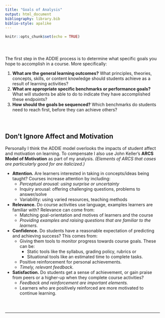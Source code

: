 ```yaml
---
title: "Goals of Analysis"
output: html_document
bibliography: library.bib
biblio-style: apalike
---
```


```r
knitr::opts_chunk$set(echo = TRUE)
```
#### \   

The first step in the ADDIE process is to determine what specific goals you hope to accomplish in a course. More specifically:

1. __What are the general learning outcomes?__ What principles, theories, concepts, skills, or content knowledge should students achieve as a result of learning activities?
2. __What are appropriate specific benchmarks or performance goals?__ What will students be able to do to indicate they have accomplished these endpoints?
3. __How should the goals be sequenced?__ Which benchmarks do students need to reach first, before they can achieve others?

#### \   

## Don't Ignore Affect and Motivation

Personally I think the ADDIE model overlooks the impacts of student affect and motivation on learning. To compensate I also use John Keller’s __ARCS Model of Motivation__ as part of my analysis. _(Elements of ARCS that cases are particularly good for are italicized.)_

* __Attention.__ Are learners interested in taking in concepts/ideas being taught? Courses increase attention by including: 
    + _Perceptual arousal: using surprise or uncertainty_
    + Inquiry arousal: offering challenging questions, problems to answer/solve
    + Variability: using varied resources, teaching methods
* __Relevance.__ Do course activities use language, examples learners are familiar with? Relevance can come from:
    + Matching goal-orientation and motives of learners and the course
    + _Providing examples and raising questions that are familiar to the learners._
* __Confidence.__ Do students have a reasonable expectation of predicting and achieving success? This comes from: 
    + Giving them tools to monitor progress towards course goals. These can be:
        - Static tools like the syllabus, grading policy, rubrics or
        - Situational tools like an estimated time to complete tasks. 
    + Positive reinforcement for personal achievements.
    + _Timely, relevant feedback._
* __Satisfaction.__ Do students get a sense of achievement, or gain praise from peers or a higher-up when they complete course activities?
    + _Feedback and reinforcement are important elements._
    + Learners who are positively reinforced are more motivated to continue learning. 

#### \   

<hr>